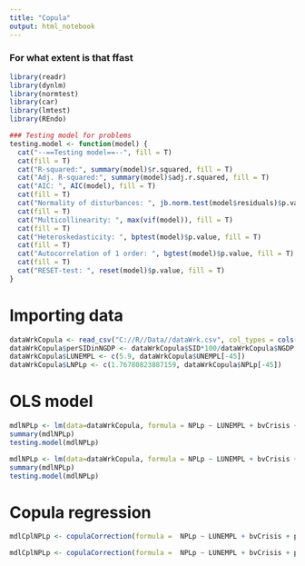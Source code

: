 ---
title: "Copula"
output: html_notebook
---


### For what extent is that ffast

```{r}
library(readr)
library(dynlm)
library(normtest)
library(car) 
library(lmtest)
library(REndo)

### Testing model for problems
testing.model <- function(model) {
  cat("--==Testing model==--", fill = T)
  cat(fill = T)
  cat("R-squared:", summary(model)$r.squared, fill = T)
  cat("Adj. R-squared:", summary(model)$adj.r.squared, fill = T)
  cat("AIC: ", AIC(model), fill = T)
  cat(fill = T)
  cat("Normality of disturbances: ", jb.norm.test(model$residuals)$p.value, fill = T)
  cat(fill = T)
  cat("Multicollinearity: ", max(vif(model)), fill = T)
  cat(fill = T)
  cat("Heteroskedasticity: ", bptest(model)$p.value, fill = T)
  cat(fill = T)
  cat("Autocorrelation of 1 order: ", bgtest(model)$p.value, fill = T)
  cat(fill = T)
  cat("RESET-test: ", reset(model)$p.value, fill = T)
}
```

# Importing data

```{r}
dataWrkCopula <- read_csv("C://R//Data//dataWrk.csv", col_types = cols(Date = col_character()))
dataWrkCopula$perSIDinNGDP <- dataWrkCopula$SID*100/dataWrkCopula$NGDP
dataWrkCopula$LUNEMPL <- c(5.9, dataWrkCopula$UNEMPL[-45])
dataWrkCopula$LNPLp <- c(1.76780823887159, dataWrkCopula$NPLp[-45])
```

# OLS model

```{r}
mdlNPLp <- lm(data=dataWrkCopula, formula = NPLp ~ LUNEMPL + bvCrisis + perSIDinNGDP + indexNonDemocratic + indexInstitute + indexPayment + LNPLp)
summary(mdlNPLp)
testing.model(mdlNPLp)
```

```{r}
mdlNPLp <- lm(data=dataWrkCopula, formula = NPLp ~ LUNEMPL + bvCrisis + perSIDinNGDP + indexDemocracy + indexInstitute + indexPayment + LNPLp)
summary(mdlNPLp)
testing.model(mdlNPLp)
```


# Copula regression

```{r}
mdlCplNPLp <- copulaCorrection(formula =  NPLp ~ LUNEMPL + bvCrisis + perSIDinNGDP + indexNonDemocratic + indexInstitute + indexPayment + LNPLp | continuous(perSIDinNGDP), num.boots = 100, data=dataWrkCopula)
```

```{r}
mdlCplNPLp <- copulaCorrection(formula =  NPLp ~ LUNEMPL + bvCrisis + perSIDinNGDP + indexDemocracy + indexInstitute + indexPayment + LNPLp | continuous(perSIDinNGDP), num.boots = 100, data=dataWrkCopula)
```
